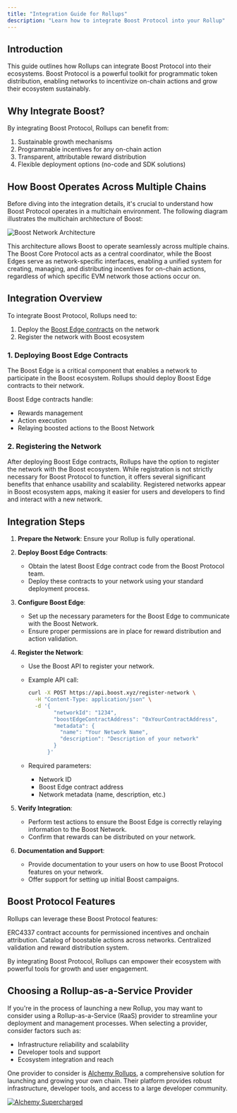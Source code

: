 ```yaml
---
title: "Integration Guide for Rollups"
description: "Learn how to integrate Boost Protocol into your Rollup"
---
```


## Introduction

This guide outlines how Rollups can integrate Boost Protocol into their ecosystems. Boost Protocol is a powerful toolkit for programmatic token distribution, enabling networks to incentivize on-chain actions and grow their ecosystem sustainably.

## Why Integrate Boost?

By integrating Boost Protocol, Rollups can benefit from:

1. Sustainable growth mechanisms
2. Programmable incentives for any on-chain action
3. Transparent, attributable reward distribution
4. Flexible deployment options (no-code and SDK solutions)

## How Boost Operates Across Multiple Chains

Before diving into the integration details, it's crucial to understand how Boost Protocol operates in a multichain environment. The following diagram illustrates the multichain architecture of Boost:

<img
  src="https://assets.boost.xyz/assets/boost-core-edges.png"
  alt="Boost Network Architecture"
/>

This architecture allows Boost to operate seamlessly across multiple chains. The Boost Core Protocol acts as a central coordinator, while the Boost Edges serve as network-specific interfaces, enabling a unified system for creating, managing, and distributing incentives for on-chain actions, regardless of which specific EVM network those actions occur on.

## Integration Overview

To integrate Boost Protocol, Rollups need to:

1. Deploy the [Boost Edge contracts](https://github.com/rabbitholegg/boost-protocol/tree/main) on the network
2. Register the network with Boost ecosystem

### 1. Deploying Boost Edge Contracts

The Boost Edge is a critical component that enables a network to participate in the Boost ecosystem. Rollups should deploy Boost Edge contracts to their network.

Boost Edge contracts handle:

- Rewards management
- Action execution
- Relaying boosted actions to the Boost Network

### 2. Registering the Network

After deploying Boost Edge contracts, Rollups have the option to register the network with the Boost ecosystem. While registration is not strictly necessary for Boost Protocol to function, it offers several significant benefits that enhance usability and scalability. Registered networks appear in Boost ecosystem apps, making it easier for users and developers to find and interact with a new network.

## Integration Steps

1. **Prepare the Network**: Ensure your Rollup is fully operational.

2. **Deploy Boost Edge Contracts**:

   - Obtain the latest Boost Edge contract code from the Boost Protocol team.
   - Deploy these contracts to your network using your standard deployment process.

3. **Configure Boost Edge**:

   - Set up the necessary parameters for the Boost Edge to communicate with the Boost Network.
   - Ensure proper permissions are in place for reward distribution and action validation.

4. **Register the Network**:

   - Use the Boost API to register your network.
   - Example API call:

     ```bash
     curl -X POST https://api.boost.xyz/register-network \
       -H "Content-Type: application/json" \
       -d '{
             "networkId": "1234",
             "boostEdgeContractAddress": "0xYourContractAddress",
             "metadata": {
               "name": "Your Network Name",
               "description": "Description of your network"
             }
           }'
     ```

   - Required parameters:
     - Network ID
     - Boost Edge contract address
     - Network metadata (name, description, etc.)

5. **Verify Integration**:

   - Perform test actions to ensure the Boost Edge is correctly relaying information to the Boost Network.
   - Confirm that rewards can be distributed on your network.

6. **Documentation and Support**:
   - Provide documentation to your users on how to use Boost Protocol features on your network.
   - Offer support for setting up initial Boost campaigns.

## Boost Protocol Features

Rollups can leverage these Boost Protocol features:

<CardGroup cols={2}>
  <Card title="Boost Accounts" icon="user">
    ERC4337 contract accounts for permissioned incentives and onchain
    attribution.
  </Card>
  <Card title="Action Registry" icon="list-check">
    Catalog of boostable actions across networks.
  </Card>
  <Card title="Boost Core" icon="network-wired">
    Centralized validation and reward distribution system.
  </Card>
</CardGroup>

By integrating Boost Protocol, Rollups can empower their ecosystem with powerful tools for growth and user engagement.

## Choosing a Rollup-as-a-Service Provider

If you're in the process of launching a new Rollup, you may want to consider using a Rollup-as-a-Service (RaaS) provider to streamline your deployment and management processes. When selecting a provider, consider factors such as:

- Infrastructure reliability and scalability
- Developer tools and support
- Ecosystem integration and reach

One provider to consider is [Alchemy Rollups](http://alchemy.com/rollups), a comprehensive solution for launching and growing your own chain. Their platform provides robust infrastructure, developer tools, and access to a large developer community.

<a href="https://alchemyapi.io/?r=badge:1e3a4b5917b95581" target="_blank">
  <img
    noZoom
    id="badge-button"
    style={{ height: "38px" }}
    src="https://static.alchemyapi.io/images/marketing/rollups-badge-dark-1.png"
    alt="Alchemy Supercharged"
  />
</a>
